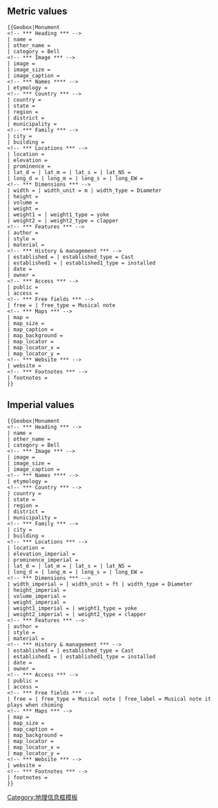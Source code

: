 == Metric values ==
<pre>{{Geobox|Monument
<!-- *** Heading *** -->
| name = 
| other_name = 
| category = Bell
<!-- *** Image *** -->
| image = 
| image_size = 
| image_caption =
<!-- *** Names **** --> 
| etymology = 
<!-- *** Country *** -->
| country = 
| state = 
| region = 
| district = 
| municipality = 
<!-- *** Family *** -->
| city = 
| building = 
<!-- *** Locations *** -->
| location = 
| elevation =
| prominence =
| lat_d = | lat_m = | lat_s = | lat_NS = 
| long_d = | long_m = | long_s = | long_EW =
<!-- *** Dimensions *** -->
| width = | width_unit = m | width_type = Diameter
| height = 
| volume =
| weight = 
| weight1 = | weight1_type = yoke 
| weight2 = | weight2_type = clapper
<!-- *** Features *** -->
| author =
| style = 
| material =
<!-- *** History & management *** -->
| established = | established_type = Cast
| established1 = | established1_type = installed
| date = 
| owner =
<!-- *** Access *** -->
| public =
| access =
<!-- *** Free fields *** -->
| free = | free_type = Musical note 
<!-- *** Maps *** -->
| map =
| map_size = 
| map_caption = 
| map_background = 
| map_locator =
| map_locator_x =
| map_locator_y = 
<!-- *** Website *** --> 
| website =
<!-- *** Footnotes *** -->
| footnotes =
}}</pre>

== Imperial values ==
<pre>{{Geobox|Monument
<!-- *** Heading *** -->
| name = 
| other_name = 
| category = Bell
<!-- *** Image *** -->
| image = 
| image_size = 
| image_caption =
<!-- *** Names **** --> 
| etymology = 
<!-- *** Country *** -->
| country = 
| state = 
| region = 
| district = 
| municipality = 
<!-- *** Family *** -->
| city = 
| building = 
<!-- *** Locations *** -->
| location = 
| elevation_imperial =
| prominence_imperial =
| lat_d = | lat_m = | lat_s = | lat_NS = 
| long_d = | long_m = | long_s = | long_EW =
<!-- *** Dimensions *** -->
| width_imperial = | width_unit = ft | width_type = Diameter 
| height_imperial =
| volume_imperial =
| weight_imperial =
| weight1_imperial = | weight1_type = yoke 
| weight2_imperial = | weight2_type = clapper
<!-- *** Features *** -->
| author =
| style = 
| material =
<!-- *** History & management *** -->
| established = | established_type = Cast
| established1 = | established1_type = installed
| date = 
| owner =
<!-- *** Access *** -->
| public =
| access =
<!-- *** Free fields *** -->
| free = | free_type = Musical note | free_label = Musical note it plays when chiming
<!-- *** Maps *** -->
| map =
| map_size = 
| map_caption = 
| map_background = 
| map_locator =
| map_locator_x =
| map_locator_y = 
<!-- *** Website *** --> 
| website =
<!-- *** Footnotes *** -->
| footnotes =
}}</pre>
[[Category:地理信息框模板]]